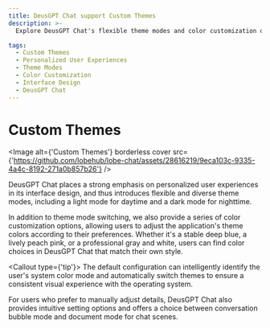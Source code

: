 ```yaml
---
title: DeusGPT Chat support Custom Themes
description: >-
  Explore DeusGPT Chat's flexible theme modes and color customization options for a personalized interface design. Switch between light and dark modes, customize theme colors, and choose between conversation bubble and document modes.

tags:
  - Custom Themes
  - Personalized User Experiences
  - Theme Modes
  - Color Customization
  - Interface Design
  - DeusGPT Chat
---
```


# Custom Themes

<Image
  alt={'Custom Themes'}
  borderless
  cover
  src={'https://github.com/lobehub/lobe-chat/assets/28616219/9eca103c-9335-4a4c-8192-271a0b857b26'}
/>

DeusGPT Chat places a strong emphasis on personalized user experiences in its interface design, and thus introduces flexible and diverse theme modes, including a light mode for daytime and a dark mode for nighttime.

In addition to theme mode switching, we also provide a series of color customization options, allowing users to adjust the application's theme colors according to their preferences. Whether it's a stable deep blue, a lively peach pink, or a professional gray and white, users can find color choices in DeusGPT Chat that match their own style.

<Callout type={'tip'}>
  The default configuration can intelligently identify the user's system color mode and
  automatically switch themes to ensure a consistent visual experience with the operating system.
</Callout>

For users who prefer to manually adjust details, DeusGPT Chat also provides intuitive setting options and offers a choice between conversation bubble mode and document mode for chat scenes.
